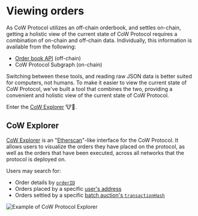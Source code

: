 # Viewing orders

As CoW Protocol utilizes an off-chain orderbook, and settles on-chain, getting a holistic view of the current state of CoW Protocol requires a combination of on-chain and off-chain data.
Individually, this information is available from the following:

- [Order book API](/cow-protocol/apis/orderbook) (off-chain)
- CoW Protocol Subgraph (on-chain)

Switching between these tools, and reading raw JSON data is better suited for computers, not humans.
To make it easier to view the current state of CoW Protocol, we've built a tool that combines the two, providing a convenient and holistic view of the current state of CoW Protocol.

Enter the [CoW Explorer](#cow-explorer) 🐮🔎.

## CoW Explorer

[CoW Explorer](https://explorer.cow.fi) is an "[Etherscan](https://etherscan.io)"-like interface for the CoW Protocol. It allows users to visualize the orders they have placed on the protocol, as well as the orders that have been executed, across all networks that the protocol is deployed on.

Users may search for:

- Order details by [`orderID`](./cow-explorer/order)
- Orders placed by a specific [user's address](./cow-explorer/address)
- Orders settled by a specific [batch auction's `transactionHash`](./cow-explorer/batch-auction)

![Example of CoW Protocol Explorer](/img/explorer/overview.png)

